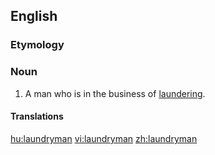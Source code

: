 ==English==

===Etymology===
{{compound|laundry|man}}

===Noun===
{{en-noun|laundrymen}}

# A man who is in the business of [[laundering]].

====Translations====
{{trans-top|man in the business of laundering}}
{{trans-mid}}
{{trans-bottom}}

[[hu:laundryman]]
[[vi:laundryman]]
[[zh:laundryman]]
